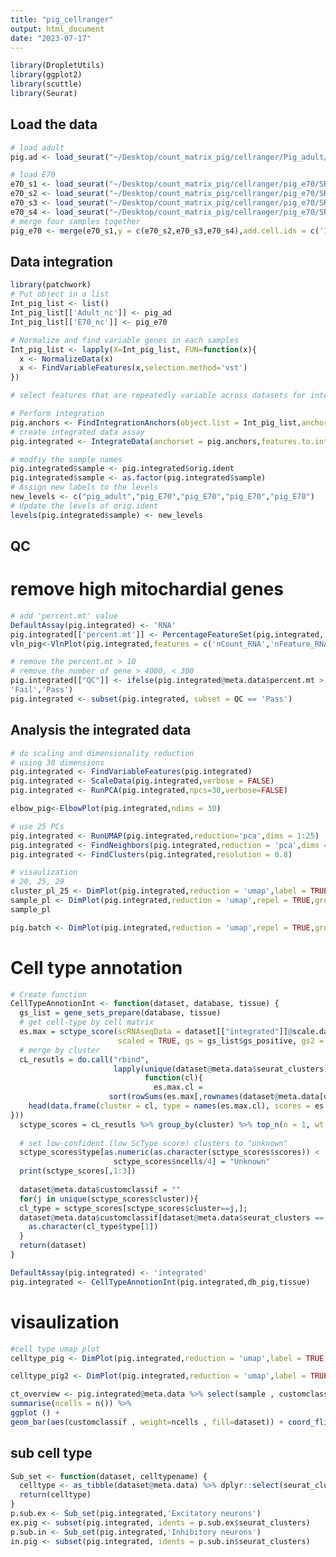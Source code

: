 ```yaml
---
title: "pig_cellranger"
output: html_document
date: "2023-07-17"
---
```


```r
library(DropletUtils)
library(ggplot2)
library(scuttle)
library(Seurat)
```

## Load the data
```r
# load adult
pig.ad <- load_seurat("~/Desktop/count_matrix_pig/cellranger/Pig_adult/filtered_feature_bc_matrix",'adult_pig')
```

```r
# load E70
e70_s1 <- load_seurat("~/Desktop/count_matrix_pig/cellranger/pig_e70/SRR9705123/filtered_feature_bc_matrix",'e70_pig1')
e70_s2 <- load_seurat("~/Desktop/count_matrix_pig/cellranger/pig_e70/SRR9705124/filtered_feature_bc_matrix",'e70_pig2')
e70_s3 <- load_seurat("~/Desktop/count_matrix_pig/cellranger/pig_e70/SRR9705125/filtered_feature_bc_matrix",'e70_pig3')
e70_s4 <- load_seurat("~/Desktop/count_matrix_pig/cellranger/pig_e70/SRR9705126/filtered_feature_bc_matrix",'e70_pig4')
# merge four samples together
pig_e70 <- merge(e70_s1,y = c(e70_s2,e70_s3,e70_s4),add.cell.ids = c('1','2','3','4'),project = 'pig_e70')
```

## Data integration
```r
library(patchwork)
# Put object in a list
Int_pig_list <- list()
Int_pig_list[['Adult_nc']] <- pig_ad
Int_pig_list[['E70_nc']] <- pig_e70

# Normalize and find variable genes in each samples
Int_pig_list <- lapply(X=Int_pig_list, FUN=function(x){
  x <- NormalizeData(x)
  x <- FindVariableFeatures(x,selection.method='vst')
})

# select features that are repeatedly variable across datasets for integration 
```

```r
# Perform integration
pig.anchors <- FindIntegrationAnchors(object.list = Int_pig_list,anchor.features = rownames(pig.ad))
# create integrated data assay
pig.integrated <- IntegrateData(anchorset = pig.anchors,features.to.integrate = rownames(pig.ad))
```
```r
# modfiy the sample names
pig.integrated$sample <- pig.integrated$orig.ident
pig.integrated$sample <- as.factor(pig.integrated$sample)
# Assign new labels to the levels
new_levels <- c("pig_adult","pig_E70","pig_E70","pig_E70","pig_E70")
# Update the levels of orig.ident
levels(pig.integrated$sample) <- new_levels
```

## QC
# remove high mitochardial genes
```r
# add 'percent.mt' value
DefaultAssay(pig.integrated) <- 'RNA'
pig.integrated[['percent.mt']] <- PercentageFeatureSet(pig.integrated, assay = 'RNA',pattern = '^MT-')
vln_pig<-VlnPlot(pig.integrated,features = c('nCount_RNA','nFeature_RNA','percent.mt'),ncol = 3,group.by = 'sample') 
```

```r
# remove the percent.mt > 10
# remove the number of gene > 4000, < 300
pig.integrated[["QC"]] <- ifelse(pig.integrated@meta.data$percent.mt > 10 | pig.integrated@meta.data$nFeature_RNA < 300 | pig.integrated@meta.data$nFeature_RNA > 4000,
'Fail','Pass')
pig.integrated <- subset(pig.integrated, subset = QC == 'Pass')
```


## Analysis the integrated data
```r
# do scaling and dimensionality reduction 
# using 30 dimensions
pig.integrated <- FindVariableFeatures(pig.integrated)
pig.integrated <- ScaleData(pig.integrated,verbose = FALSE)
pig.integrated <- RunPCA(pig.integrated,npcs=30,verbose=FALSE)
```


```r
elbow_pig<-ElbowPlot(pig.integrated,ndims = 30)
```

```r
# use 25 PCs
pig.integrated <- RunUMAP(pig.integrated,reduction='pca',dims = 1:25)
pig.integrated <- FindNeighbors(pig.integrated,reduction = 'pca',dims = 1:25)
pig.integrated <- FindClusters(pig.integrated,resolution = 0.8)
```

```r
# visaulization
# 20, 25, 29
cluster_pl_25 <- DimPlot(pig.integrated,reduction = 'umap',label = TRUE,repel = TRUE,group.by = 'seurat_clusters')
sample_pl <- DimPlot(pig.integrated,reduction = 'umap',repel = TRUE,group.by = 'sample')
sample_pl
```

```r
pig.batch <- DimPlot(pig.integrated,reduction = 'umap',repel = TRUE,group.by = 'sample') + theme_classic(base_size = 20)
```

# Cell type annotation
```r
# Create function
CellTypeAnnotionInt <- function(dataset, database, tissue) {
  gs_list = gene_sets_prepare(database, tissue)
  # get cell-type by cell matrix
  es.max = sctype_score(scRNAseqData = dataset[["integrated"]]@scale.data,
                        scaled = TRUE, gs = gs_list$gs_positive, gs2 = NULL) 
  # merge by cluster
  cL_resutls = do.call("rbind",
                       lapply(unique(dataset@meta.data$seurat_clusters),
                              function(cl){
                                es.max.cl =
                      sort(rowSums(es.max[,rownames(dataset@meta.data[dataset@meta.data$seurat_clusters==cl, ])]), decreasing = !0)
    head(data.frame(cluster = cl, type = names(es.max.cl), scores = es.max.cl, ncells = sum(dataset@meta.data$seurat_clusters==cl)), 10)
}))
  sctype_scores = cL_resutls %>% group_by(cluster) %>% top_n(n = 1, wt = scores) 
  
  # set low-confident (low ScType score) clusters to "unknown"
  sctype_scores$type[as.numeric(as.character(sctype_scores$scores)) <
                       sctype_scores$ncells/4] = "Unknown"
  print(sctype_scores[,1:3])
  
  dataset@meta.data$customclassif = ""
  for(j in unique(sctype_scores$cluster)){
  cl_type = sctype_scores[sctype_scores$cluster==j,]; 
  dataset@meta.data$customclassif[dataset@meta.data$seurat_clusters == j] =
    as.character(cl_type$type[1])
  }
  return(dataset)
}
```


```r
DefaultAssay(pig.integrated) <- 'integrated'
pig.integrated <- CellTypeAnnotionInt(pig.integrated,db_pig,tissue)
```
# visaulization
```r
#cell type umap plot
celltype_pig <- DimPlot(pig.integrated,reduction = 'umap',label = TRUE,repel = TRUE,group.by = 'customclassif')
```

```r
celltype_pig2 <- DimPlot(pig.integrated,reduction = 'umap',label = TRUE,repel = TRUE,group.by = 'customclassif')+theme_classic(base_size = 18) # make the legend bigger
```

```r
ct_overview <- pig.integrated@meta.data %>% select(sample , customclassif) %>% rename(dataset = sample) %>% group_by(dataset , customclassif) %>%
summarise(ncells = n()) %>%
ggplot () +
geom_bar(aes(customclassif , weight=ncells , fill=dataset)) + coord_flip() +theme_bw() + ylab('Number of cells') + xlab('Cell types') +theme_classic(base_size = 18)
```

## sub cell type
```r
Sub_set <- function(dataset, celltypename) {
  celltype <- as_tibble(dataset@meta.data) %>% dplyr::select(seurat_clusters,customclassif) %>% unique() %>% arrange(seurat_clusters) %>% filter(customclassif %in% c(celltypename))
  return(celltype)
}
p.sub.ex <- Sub_set(pig.integrated,'Excitatory neurons') 
ex.pig <- subset(pig.integrated, idents = p.sub.ex$seurat_clusters)
p.sub.in <- Sub_set(pig.integrated,'Inhibitory neurons') 
in.pig <- subset(pig.integrated, idents = p.sub.in$seurat_clusters)
```

